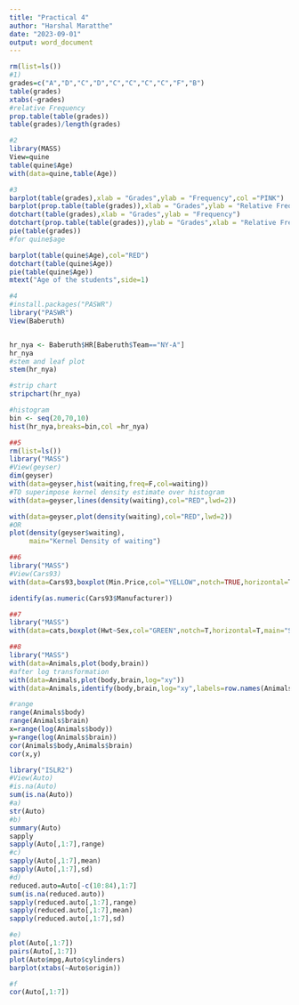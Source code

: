 ```yaml
---
title: "Practical 4"
author: "Harshal Maratthe"
date: "2023-09-01"
output: word_document
---
```

```r
rm(list=ls())
#1)
grades=c("A","D","C","D","C","C","C","C","F","B")
table(grades)
xtabs(~grades)
#relative Frequency 
prop.table(table(grades))
table(grades)/length(grades)
```
```r
#2
library(MASS)
View=quine
table(quine$Age)
with(data=quine,table(Age))
```
```r
#3
barplot(table(grades),xlab = "Grades",ylab = "Frequency",col ="PINK")
barplot(prop.table(table(grades)),xlab = "Grades",ylab = "Relative Frequency",col = "PURPLE")
dotchart(table(grades),xlab = "Grades",ylab = "Frequency")
dotchart(prop.table(table(grades)),ylab = "Grades",xlab = "Relative Frequency",color = "BLUE")
pie(table(grades))
#for quine$age

barplot(table(quine$Age),col="RED")
dotchart(table(quine$Age))
pie(table(quine$Age))
mtext("Age of the students",side=1)
```
```r
#4
#install.packages("PASWR")
library("PASWR")
View(Baberuth)


hr_nya <- Baberuth$HR[Baberuth$Team=="NY-A"]
hr_nya
#stem and leaf plot
stem(hr_nya)

#strip chart 
stripchart(hr_nya)

#histogram
bin <- seq(20,70,10)
hist(hr_nya,breaks=bin,col =hr_nya)

```

```r

##5
rm(list=ls())
library("MASS")
#View(geyser)
dim(geyser)
with(data=geyser,hist(waiting,freq=F,col=waiting))
#TO superimpose kernel density estimate over histogram
with(data=geyser,lines(density(waiting),col="RED",lwd=2))

with(data=geyser,plot(density(waiting),col="RED",lwd=2))
#OR
plot(density(geyser$waiting),
     main="Kernel Density of waiting")

```

```r
##6
library("MASS")
#View(Cars93)
with(data=Cars93,boxplot(Min.Price,col="YELLOW",notch=TRUE,horizontal=T,main="Boxplot of Min.Price" ))

identify(as.numeric(Cars93$Manufacturer))
```
```r
##7
library("MASS")
with(data=cats,boxplot(Hwt~Sex,col="GREEN",notch=T,horizontal=T,main="Sexwise Boxplot for the vaiable hwt" ))

```

```r
##8
library("MASS")
with(data=Animals,plot(body,brain))
#after log transformation
with(data=Animals,plot(body,brain,log="xy"))
with(data=Animals,identify(body,brain,log="xy",labels=row.names(Animals)))

#range
range(Animals$body)
range(Animals$brain)
x=range(log(Animals$body))
y=range(log(Animals$brain))
cor(Animals$body,Animals$brain)
cor(x,y)
```

```r
library("ISLR2")
#View(Auto)
#is.na(Auto)
sum(is.na(Auto))
#a)
str(Auto)
#b)
summary(Auto)
sapply
sapply(Auto[,1:7],range)
#c)
sapply(Auto[,1:7],mean)
sapply(Auto[,1:7],sd)
#d)
reduced.auto=Auto[-c(10:84),1:7]
sum(is.na(reduced.auto))
sapply(reduced.auto[,1:7],range)
sapply(reduced.auto[,1:7],mean)
sapply(reduced.auto[,1:7],sd)

#e)
plot(Auto[,1:7])
pairs(Auto[,1:7])
plot(Auto$mpg,Auto$cylinders)
barplot(xtabs(~Auto$origin))

#f
cor(Auto[,1:7])

```